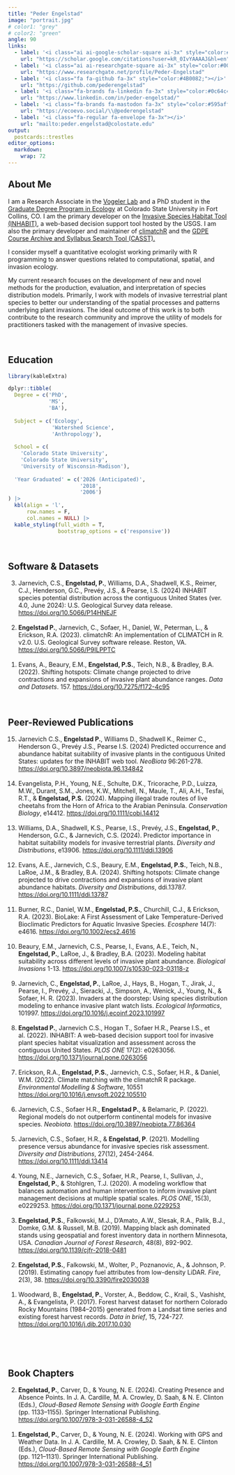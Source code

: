 ```yaml
---
title: "Peder Engelstad"
image: "portrait.jpg"
# color1: "grey"
# color2: "green"
angle: 90
links:
  - label: '<i class="ai ai-google-scholar-square ai-3x" style="color:#4387f6"></i>'
    url: "https://scholar.google.com/citations?user=kR_0IvYAAAAJ&hl=en"
  - label: '<i class="ai ai-researchgate-square ai-3x" style="color:#00a39e"></i>'
    url: "https://www.researchgate.net/profile/Peder-Engelstad"
  - label: '<i class="fa fa-github fa-3x" style="color:#4B0082;"></i>'
    url: "https://github.com/pederengelstad"
  - label: '<i class="fa-brands fa-linkedin fa-3x" style="color:#0c64c4"></i>'
    url: "https://www.linkedin.com/in/peder-engelstad/"
  - label: '<i class="fa-brands fa-mastodon fa-3x" style="color:#595aff"></i>'
    url: "https://ecoevo.social/\\@pederengelstad"
  - label: '<i class="fa-regular fa-envelope fa-3x"></i>'
    url: "mailto:peder.engelstad@colostate.edu"
output:
  postcards::trestles
editor_options: 
  markdown: 
    wrap: 72
---
```


<script src="https://kit.fontawesome.com/cf9d584ea2.js" crossorigin="anonymous"></script>
<link rel="stylesheet" href="https://cdn.jsdelivr.net/gh/jpswalsh/academicons@1/css/academicons.min.css">


## About Me

I am a Research Associate in the <a href="https://www.vogelerlab.com/" target="_blank">Vogeler Lab</a> and a PhD student in the <a href="https://ecology.colostate.edu/" target="_blank">Graduate Degree Program in Ecology</a> at Colorado State University in Fort Collins, CO. I am the primary developer on the <u><a href="https://gis.usgs.gov/inhabit" target="_blank"> Invasive Species Habitat Tool (INHABIT)</a></u>, a web-based decision support tool hosted by the USGS. I am also the primary developer and maintainer of <a href="https://doi.org/10.5066/P9ILPPTC" target="_blank">climatchR</a> and the <a href="https://pengelstad.shinyapps.io/gdpe_casst/" target="_blank">GDPE Course Archive and Syllabus Search Tool (CASST).</a>

I consider myself a quantitative ecologist working primarily with R programming to answer questions related to computational, spatial, and invasion ecology. 

My current research focuses on the development of new and novel methods for the production, evaluation, and interpretation of species distribution models. Primarily, I work with models of invasive terrestrial plant species to better our understanding of the spatial processes and patterns underlying plant invasions. The ideal outcome of this work is to both contribute to the research community and  improve the utility of models for practitioners tasked with the management of invasive species.


$~$

## Education

<style>
td, th {
   border: none!important;
}
</style>

```r
library(kableExtra)

dplyr::tibble(
  Degree = c('PhD', 
             'MS', 
             'BA'),
  
  Subject = c('Ecology', 
              'Watershed Science', 
              'Anthropology'),
  
  School = c(
    'Colorado State University',
    'Colorado State University',
    'University of Wisconsin-Madison'),
  
  'Year Graduated' = c('2026 (Anticipated)',
                       '2018',
                       '2006')
) |>
  kbl(align = 'l',
      row.names = F,
      col.names = NULL) |>
  kable_styling(full_width = T,
                bootstrap_options = c('responsive'))
```

$~$

## Software & Datasets

<ol reversed>
  <li>
Jarnevich, C.S., **Engelstad, P.**, Williams, D.A., Shadwell, K.S., Reimer, C.J., Henderson, G.C., Prevéy, J.S., & Pearse, I.S. (2024) INHABIT species potential distribution across the contiguous United States (ver. 4.0, June 2024): U.S. Geological Survey data release. <a href="https://doi.org/10.5066/P14HNEJF" target="_blank">https://doi.org/10.5066/P14HNEJF</a>
  </li>
<br>
  <li>
**Engelstad P.**, Jarnevich, C., Sofaer, H., Daniel, W., Peterman, L., & Erickson, R.A. (2023). climatchR: An implementation of CLIMATCH in R. v2.0. U.S. Geological Survey software release. Reston, VA. <a href="https://doi.org/10.5066/P9ILPPTC" target="_blank">https://doi.org/10.5066/P9ILPPTC</a>
  </li>
<br>
  <li>
Evans, A., Beaury, E.M., **Engelstad, P.S.**, Teich, N.B., & Bradley, B.A. (2022). Shifting hotspots: Climate change projected to drive contractions and expansions of invasive plant abundance ranges. *Data and Datasets*. 157. <a href="https://doi.org/10.7275/f172-4c95" target="_blank">https://doi.org/10.7275/f172-4c95</a>
  </li>
</ol>
<br>

## Peer-Reviewed Publications

<ol reversed>
  <li>
Jarnevich C.S., **Engelstad P.**, Williams D., Shadwell K., Reimer C., Henderson G., Prevéy J.S., Pearse I.S. (2024) Predicted occurrence and abundance habitat suitability of invasive plants in the contiguous United States: updates for the INHABIT web tool. *NeoBiota* 96:261-278. <a href="https://doi.org/10.3897/neobiota.96.134842" target="_blank">https://doi.org/10.3897/neobiota.96.134842</a>
  </li>
  <br>
  <li>
Evangelista, P.H., Young, N.E., Schulte, D.K., Tricorache, P.D., Luizza, M.W., Durant, S.M., Jones, K.W., Mitchell, N., Maule, T., Ali, A.H., Tesfai, R.T., & **Engelstad, P.S.** (2024). Mapping illegal trade routes of live cheetahs from the Horn of Africa to the Arabian Peninsula. *Conservation Biology*, e14412. <a href="https://doi.org/10.1111/cobi.14412" target="_blank">https://doi.org/10.1111/cobi.14412</a>
  </li>
<br>
  <li>
Williams, D.A., Shadwell, K.S., Pearse, I.S., Prevéy, J.S., **Engelstad, P.**, Henderson, G.C., & Jarnevich, C.S. (2024). Predictor importance in habitat suitability models for invasive terrestrial plants. *Diversity and Distributions*, e13906. <a href="https://doi.org/10.1111/ddi.13906" target="_blank">https://doi.org/10.1111/ddi.13906</a>
  </li>
<br>
  <li>
Evans, A.E., Jarnevich, C.S., Beaury, E.M., **Engelstad, P.S.**, Teich, N.B., LaRoe, J.M., & Bradley, B.A. (2024). Shifting hotspots: Climate change projected to drive contractions and expansions of invasive plant abundance habitats. *Diversity and Distributions*, ddi.13787. <a href="https://doi.org/10.1111/ddi.13787" target="_blank">https://doi.org/10.1111/ddi.13787</a>
  </li>
<br>
  <li>
Burner, R.C., Daniel, W.M., **Engelstad, P.S.**, Churchill, C.J., & Erickson, R.A. (2023). BioLake: A First Assessment of Lake Temperature-Derived Bioclimatic Predictors for Aquatic Invasive Species. *Ecosphere* 14(7): e4616. <a href="https://doi.org/10.1002/ecs2.4616" target="_blank">https://doi.org/10.1002/ecs2.4616</a>
  </li>
<br>
  <li>
Beaury, E.M., Jarnevich, C.S., Pearse, I., Evans, A.E., Teich, N., **Engelstad, P.**, LaRoe, J., & Bradley, B.A. (2023). Modeling habitat suitability across different levels of invasive plant abundance. *Biological Invasions* 1-13. <a href="https://doi.org/10.1007/s10530-023-03118-z" target="_blank">https://doi.org/10.1007/s10530-023-03118-z</a>
  </li>
<br>
  <li>
Jarnevich, C., **Engelstad, P.**, LaRoe, J., Hays, B., Hogan, T., Jirak, J., Pearse, I., Prevéy, J., Sieracki, J., Simpson, A., Wenick, J., Young, N., & Sofaer, H. R. (2023). Invaders at the doorstep: Using species distribution modeling to enhance invasive plant watch lists. *Ecological Informatics*, 101997. <a href="https://doi.org/10.1016/j.ecoinf.2023.101997" target="_blank">https://doi.org/10.1016/j.ecoinf.2023.101997</a>
  </li>
<br>
  <li>
**Engelstad P.**, Jarnevich C.S., Hogan T., Sofaer H.R., Pearse I.S., et al. (2022). INHABIT: A web-based decision support tool for invasive plant species habitat visualization and assessment across the contiguous United States. *PLOS ONE* 17(2): e0263056.
<a href="https://doi.org/10.1371/journal.pone.0263056" target="_blank">https://doi.org/10.1371/journal.pone.0263056</a>
  </li>
<br>
  <li>
Erickson, R.A., **Engelstad, P.S.**, Jarnevich, C.S., Sofaer, H.R., & Daniel, W.M. (2022). Climate matching with the climatchR R package. *Environmental Modelling & Software*, 10551 <a href="https://doi.org/10.1016/j.envsoft.2022.105510" target="_blank">https://doi.org/10.1016/j.envsoft.2022.105510</a>
  </li>
<br>
  <li>
Jarnevich, C.S., Sofaer H.R., **Engelstad P.**, & Belamaric, P. (2022). Regional models do not outperform continental models for invasive species. *Neobiota*. <a href="https://doi.org/10.3897/neobiota.77.86364" target="_blank">https://doi.org/10.3897/neobiota.77.86364</a>
  </li>
<br>
  <li>
Jarnevich, C.S., Sofaer, H.R., & **Engelstad, P**. (2021). Modelling presence versus abundance for invasive species risk assessment.
*Diversity and Distributions*, 27(12), 2454-2464. <a href="https://doi.org/10.1111/ddi.13414" target="_blank">https://doi.org/10.1111/ddi.13414</a>
  </li>
<br>
  <li>
Young, N.E., Jarnevich, C.S., Sofaer, H.R., Pearse, I., Sullivan, J., **Engelstad, P.**, & Stohlgren, T.J. (2020). A modeling workflow that balances automation and human intervention to inform invasive plant management decisions at multiple spatial scales. *PLOS ONE*, 15(3), e0229253. <a href="https://doi.org/10.1371/journal.pone.0229253" target="_blank">https://doi.org/10.1371/journal.pone.0229253</a>
  </li>
<br>
  <li>
**Engelstad, P.S.**, Falkowski, M.J., D'Amato, A.W., Slesak, R.A., Palik, B.J., Domke, G.M. & Russell, M.B. (2019). Mapping black ash dominated stands using geospatial and forest inventory data in northern Minnesota, USA. *Canadian Journal of Forest Research*, 48(8), 892-902. <a href="https://doi.org/10.1139/cjfr-2018-0481" target="_blank">https://doi.org/10.1139/cjfr-2018-0481</a>
  </li>
<br>
  <li>
**Engelstad, P.S.**, Falkowski, M., Wolter, P., Poznanovic, A., & Johnson, P. (2019). Estimating canopy fuel attributes from low-density LiDAR. *Fire*, 2(3), 38. <a href="https://doi.org/10.3390/fire2030038" target="_blank">https://doi.org/10.3390/fire2030038</a>
  </li>
<br>
  <li>
Woodward, B., **Engelstad, P.**, Vorster, A., Beddow, C., Krail, S., Vashisht, A., & Evangelista, P. (2017). Forest harvest dataset for northern Colorado Rocky Mountains (1984--2015) generated from a Landsat time series and existing forest harvest records. *Data in brief*, 15, 724-727. <a href="https://doi.org/10.1016/j.dib.2017.10.030" target="_blank">https://doi.org/10.1016/j.dib.2017.10.030</a>
  </li>
</ol>
<br>

<br>

## Book Chapters

<ol reversed>
  <li>
  **Engelstad, P.**, Carver, D., & Young, N. E. (2024). Creating Presence and Absence Points. In J. A. Cardille, M. A. Crowley, D. Saah, & N. E. Clinton (Eds.), *Cloud-Based Remote Sensing with Google Earth Engine* (pp. 1133–1155). Springer International Publishing. <a href="https://doi.org/10.1007/978-3-031-26588-4_52" target="_blank">https://doi.org/10.1007/978-3-031-26588-4_52</a>
  </li>
<br>
  <li>
**Engelstad, P.**, Carver, D., & Young, N. E. (2024). Working with GPS and Weather Data. In J. A. Cardille, M. A. Crowley, D. Saah, & N. E. Clinton (Eds.), *Cloud-Based Remote Sensing with Google Earth Engine* (pp. 1121–1131). Springer International Publishing. <a href="https://doi.org/10.1007/978-3-031-26588-4_51" target="_blank">https://doi.org/10.1007/978-3-031-26588-4_51</a>
  </li>
</ol>

<br>

</font>

